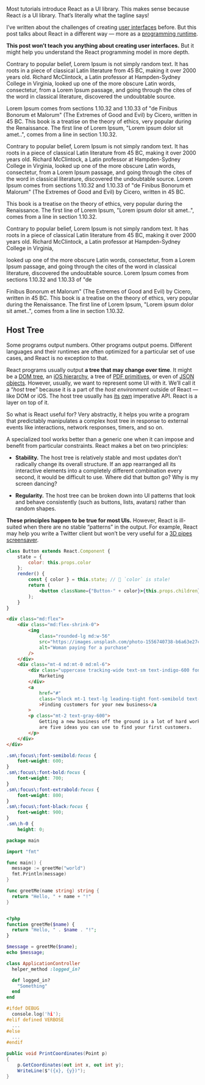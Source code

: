 Most tutorials introduce React as a UI library. This makes sense because React _is_ a UI library. That’s literally what the tagline says!

I’ve written about the challenges of creating [user interfaces](/the-elements-of-ui-engineering/) before. But this post talks about React in a different way — more as a [programming runtime](https://en.wikipedia.org/wiki/Runtime_system).

**This post won’t teach you anything about creating user interfaces.** But it might help you understand the React programming model in more depth.

Contrary to popular belief, Lorem Ipsum is not simply random text. It has roots in a piece of classical Latin literature from 45 BC, making it over 2000 years old. Richard McClintock, a Latin professor at Hampden-Sydney College in Virginia, looked up one of the more obscure Latin words, consectetur, from a Lorem Ipsum passage, and going through the cites of the word in classical literature, discovered the undoubtable source.

Lorem Ipsum comes from sections 1.10.32 and 1.10.33 of "de Finibus Bonorum et Malorum" (The Extremes of Good and Evil) by Cicero, written in 45 BC. This book is a treatise on the theory of ethics, very popular during the Renaissance. The first line of Lorem Ipsum, "Lorem ipsum dolor sit amet..", comes from a line in section 1.10.32.

Contrary to popular belief, Lorem Ipsum is not simply random text. It has roots in a piece of classical Latin literature from 45 BC, making it over 2000 years old. Richard McClintock, a Latin professor at Hampden-Sydney College in Virginia, looked up one of the more obscure Latin words, consectetur, from a Lorem Ipsum passage, and going through the cites of the word in classical literature, discovered the undoubtable source. Lorem Ipsum comes from sections 1.10.32 and 1.10.33 of "de Finibus Bonorum et Malorum" (The Extremes of Good and Evil) by Cicero, written in 45 BC.

This book is a treatise on the theory of ethics, very popular during the Renaissance. The first line of Lorem Ipsum, "Lorem ipsum dolor sit amet..", comes from a line in section 1.10.32.

Contrary to popular belief, Lorem Ipsum is not simply random text. It has roots in a piece of classical Latin literature from 45 BC, making it over 2000 years old. Richard McClintock, a Latin professor at Hampden-Sydney College in Virginia,

looked up one of the more obscure Latin words, consectetur, from a Lorem Ipsum passage, and going through the cites of the word in classical literature, discovered the undoubtable source. Lorem Ipsum comes from sections 1.10.32 and 1.10.33 of "de

Finibus Bonorum et Malorum" (The Extremes of Good and Evil) by Cicero, written in 45 BC. This book is a treatise on the theory of ethics, very popular during the Renaissance. The first line of Lorem Ipsum, "Lorem ipsum dolor sit amet..", comes from a line in section 1.10.32.

## Host Tree

Some programs output numbers. Other programs output poems. Different languages and their runtimes are often optimized for a particular set of use cases, and React is no exception to that.

React programs usually output **a tree that may change over time**. It might be a [DOM tree](https://www.npmjs.com/package/react-dom), an [iOS hierarchy](https://developer.apple.com/library/archive/documentation/General/Conceptual/Devpedia-CocoaApp/View%20Hierarchy.html), a tree of [PDF primitives](https://react-pdf.org/), or even of [JSON objects](https://reactjs.org/docs/test-renderer.html). However, usually, we want to represent some UI with it. We’ll call it a “_host_ tree” because it is a part of the _host environment_ outside of React — like DOM or iOS. The host tree usually has [its](https://developer.mozilla.org/en-US/docs/Web/API/Node/appendChild) [own](https://developer.apple.com/documentation/uikit/uiview/1622616-addsubview) imperative API. React is a layer on top of it.

So what is React useful for? Very abstractly, it helps you write a program that predictably manipulates a complex host tree in response to external events like interactions, network responses, timers, and so on.

A specialized tool works better than a generic one when it can impose and benefit from particular constraints. React makes a bet on two principles:

-   **Stability.** The host tree is relatively stable and most updates don’t radically change its overall structure. If an app rearranged all its interactive elements into a completely different combination every second, it would be difficult to use. Where did that button go? Why is my screen dancing?

-   **Regularity.** The host tree can be broken down into UI patterns that look and behave consistently (such as buttons, lists, avatars) rather than random shapes.

**These principles happen to be true for most UIs.** However, React is ill-suited when there are no stable “patterns” in the output. For example, React may help you write a Twitter client but won’t be very useful for a [3D pipes screensaver](https://www.youtube.com/watch?v=Uzx9ArZ7MUU).

```jsx App.js
class Button extends React.Component {
	state = {
		color: this.props.color
	};
	render() {
		const { color } = this.state; // 🔴 `color` is stale!
		return (
			<button className={"Button-" + color}>{this.props.children}</button>
		);
	}
}
```

```html
<div class="md:flex">
	<div class="md:flex-shrink-0">
		<img
			class="rounded-lg md:w-56"
			src="https://images.unsplash.com/photo-1556740738-b6a63e27c4df?ixlib=rb-1.2.1&ixid=eyJhcHBfaWQiOjEyMDd9&auto=format&fit=crop&w=448&q=80"
			alt="Woman paying for a purchase"
		/>
	</div>
	<div class="mt-4 md:mt-0 md:ml-6">
		<div class="uppercase tracking-wide text-sm text-indigo-600 font-bold">
			Marketing
		</div>
		<a
			href="#"
			class="block mt-1 text-lg leading-tight font-semibold text-gray-900 hover:underline"
			>Finding customers for your new business</a
		>
		<p class="mt-2 text-gray-600">
			Getting a new business off the ground is a lot of hard work. Here
			are five ideas you can use to find your first customers.
		</p>
	</div>
</div>
```

```css index.min.css
.sm\:focus\:font-semibold:focus {
	font-weight: 600;
}
.sm\:focus\:font-bold:focus {
	font-weight: 700;
}
.sm\:focus\:font-extrabold:focus {
	font-weight: 800;
}
.sm\:focus\:font-black:focus {
	font-weight: 900;
}
.sm\:h-0 {
	height: 0;
```

```go main.go
package main

import "fmt"

func main() {
  message := greetMe("world")
  fmt.Println(message)
}

func greetMe(name string) string {
  return "Hello, " + name + "!"
}

```

```php index.php

<?php
function greetMe($name) {
  return "Hello, " . $name . "!";
}

$message = greetMe($name);
echo $message;

```

```rb rails.rb
class ApplicationController
  helper_method :logged_in?

  def logged_in?
    "Something"
  end
end

```

```c main.c
#ifdef DEBUG
  console.log('hi');
#elif defined VERBOSE
  ...
#else
  ...
#endif
```

```csharp index.csharp
public void PrintCoordinates(Point p)
{
    p.GetCoordinates(out int x, out int y);
    WriteLine($"({x}, {y})");
}
```
